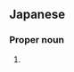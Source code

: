 ==Japanese==
{{ja-kanjitab|みや|さか|yomi=k}}

===Proper noun===
{{ja-pos|みやさか|proper}}

# {{surname|lang=ja|sort=みやさか}}